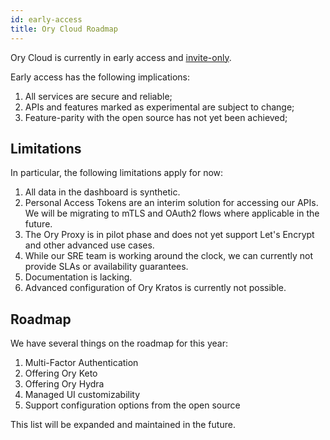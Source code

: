 ```yaml
---
id: early-access
title: Ory Cloud Roadmap
---
```


Ory Cloud is currently in early access and [invite-only](./get-started.mdx).

Early access has the following implications:

1. All services are secure and reliable;
2. APIs and features marked as experimental are subject to change;
3. Feature-parity with the open source has not yet been achieved;

## Limitations

In particular, the following limitations apply for now:

1. All data in the dashboard is synthetic.
2. Personal Access Tokens are an interim solution for accessing our APIs. We
   will be migrating to mTLS and OAuth2 flows where applicable in the future.
3. The Ory Proxy is in pilot phase and does not yet support Let's Encrypt and
   other advanced use cases.
4. While our SRE team is working around the clock, we can currently not provide
   SLAs or availability guarantees.
5. Documentation is lacking.
6. Advanced configuration of Ory Kratos is currently not possible.

## Roadmap

We have several things on the roadmap for this year:

1. Multi-Factor Authentication
2. Offering Ory Keto
3. Offering Ory Hydra
4. Managed UI customizability
5. Support configuration options from the open source

This list will be expanded and maintained in the future.
